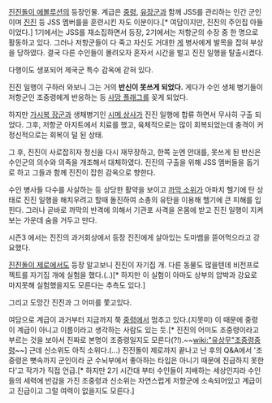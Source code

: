 [[진진돌이 에볼루션]]의 등장인물. 계급은 [[중령]], [[유장군]]과 함께 JSS를 관리하는 인간 군인이며 [[진진]] 등 JSS 멤버를을 훈련시킨 자도 이분이다.[* 여담이지만, 진진의 주인집 아들이었다.]
1기에서는 JSS를 재소집하면서 등장, 2기에서는 저항군의 수장 중 한 명으로 활동하고 있다. 그러나 저항군들이 다 죽고 자신도 거대한 [[게]] 병사에게 발목을 잡혀 부상을 당하였다. 결국 다른 수인들이 몰려오자 혼자서 시간을 벌고 진진 일행을 탈출시켰다.

다행이도 생포되어 제국군 특수 감옥에 갇혀 있다.

진진 일행이 구하러 와보니 그는 거의 '''반신이 못쓰게 되었다.'''
게다가 수인 생체 병기들이 저항군인 조중령에게 반응하는 등 [[사망 플래그]]를 꽂게 되었다.

하지만 [[가시복 장군]]과 생채병기인 [[시메 상사]]가 진진 일행에 합류 하면서 무사히 구출 되었다. 그후, 저항군 아지트에서 치료를 했고, 육체적으로는 많이 회복되었는데 충격이 커 정신적으로는 회복이 덜 된 상태.

그 후, 진진이 사로잡히자 정신을 다시 재무장하고, 한쪽 눈엔 안대를, 못쓰게 된 반신은 수인군의 의수와 의족을 개조해서 대체하였다. 진진의 구출을 위해 JSS 멤버들을 돕기로 하고 그들과 함께 진진이 잡힌 감옥으로 향한다.

수인 병사들 다수를 사살하는 등 상당한 활약을 보이고 [[까막 소위]]가 아파치 헬기에 탄 상태로 진진 일행을 해치우려고 할때 돌진하여 소총의 유탄을 이용해 헬기에 큰 피해를 입힌다. 그러나 곧바로 까막의 반격에 의해서 기관포 사격을 온몸에 받고 진진 일행이 지켜보는 가운데 숨을 거두고 만다. 

시즌3 에서는 진진의 과거회상에서 등장 진진에게 살아있는 도마뱀을 뜯어먹으라고 강요했다.

[[진진돌이 제로]]에서도 등장 알고보니 진진이 자기집 개. 다른 동물도 많을텐데 비전프로젝트를 자기집 개에 실험을 했다.(..)[* 하지만 이 실험이 아마도 상부의 압박과 강요로 마지못해 실험했을지도 모른다는 추측도 있다.]

그리고 도망간 진진과 그 어미를 쫓고있다.

여담으로 계급이 과거부터 지금까지 쭉 [[중령]]에서 멈추고 있다.(지못미) 이 때문에 중령이 계급이 아니고 이름이라고 생각하는 사람도 있는 듯.[* 진진의 어미도 조중령이라고 부르는 것을 보아서 진짜로 본명이 조중령일지도 모른다(?!).~~[[wiki:"유상무"조중령중령]]~~] 근데 신소위도 아직 소위다.(...) 진진돌이 제로까지 끝나고 난 후의 Q&A에서 '조중령은 뼛속까지 군인이라 군 수뇌부에서 좋아하는 타입은 아니기 때문에 진급하지 못한다'고 작가가 직접 언급.[* 하지만 2기 시간대 부터 수인들이 지배하는 세상인지라 수인들의 세력에 반감을 가진 조중령과 신소위는 자연스럽게 저항군에 소속되어있고 계급이고 진급이고 그럴 여력이 없을지도 모른다.]
